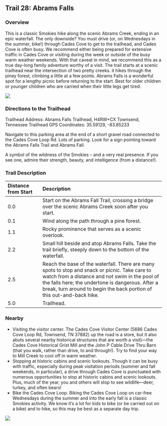 ## Trail 28: Abrams Falls

### Overview

This is a classic Smokies hike along the scenic Abrams Creek, ending in an epic waterfall. The only downside? You must drive (or, on Wednesdays in the summer, bike!) through Cades Cove to get to the trailhead, and Cades Cove is often busy. We recommend either being prepared for extensive traffic in Cades Cove or visiting during the week or outside of the busy warm weather weekends. With that caveat in mind, we recommend this as a true day-long family adventure worthy of a visit. The trail starts at a scenic trailhead near the intersection of two pretty creeks. it hikes through the piney forest, climbing a little at a few points. Abrams Falls is a wonderful spot for a lengthy picnic before returning to the start. Best for older children or younger children who are carried when their little legs get tired.

![](img/trail-28-figure-01.jpg)

### Directions to the Trailhead

Trailhead Address: Abrams Falls Trailhead, H4RW+CX Townsend, Tennessee Trailhead GPS Coordinates: 35.59129, -83.85233

Navigate to this parking area at the end of a short gravel road connected to the Cades Cove Loop Rd. Lots of parking. Look for a sign pointing toward the Abrams Falls Trail and Abrams Fall.

::: {.callout-note appearance="default" icon="false"}
A symbol of the wildness of the Smokies -- and a very real presence. If you see one, admire their strength, beauty, and intelligence (from a distance!).
:::

### Trail Description

| Distance from Start | Description                                                                                                                                                                                                                                                                   |
|:--------------|:--------------------------------------------------|
| 0.0                 | Start on the Abrams Fall Trail, crossing a bridge over the scenic Abrams Creek soon after you start.                                                                                                                                                                          |
| 0.1                 | Wind along the path through a pine forest.                                                                                                                                                                                                                                    |
| 1.1                 | Rocky prominence that serves as a scenic overlook.                                                                                                                                                                                                                            |
| 2.2                 | Small hill beside and atop Abrams Falls. Take the trail briefly, steeply down to the bottom of the waterfall.                                                                                                                                                                 |
| 2.5                 | Reach the base of the waterfall. There are many spots to stop and snack or picnic. Take care to watch from a distance and not swim in the pool of the falls here; the undertone is dangerous. After a break, turn around to begin the back portion of this out-and-back hike. |
| 5.0                 | Trailhead.                                                                                                                                                                                                                                                                    |

### Nearby

-   Visiting the visitor center. The Cades Cove Visitor Center (5686 Cades Cove Loop Rd, Townsend, TN 37882) up the road is a store, but it also abuts several nearby historical structures that are worth a visit)---the Cades Cove Historical Grist Mill and the John P Cable Drive Thru Barn (that you walk, rather than drive, to and through!). Try to find your way to Mill Creek to cool off in warm weather.
-   Stopping at historic cabins and scenic lookouts. Though it can be busy with traffic, especially during peak visitation periods (summer and fall weekends, in particular), a drive through Cades Cove is punctuated with numerous opportunities to stop at historic cabins and scenic lookouts. Plus, much of the year, you and others will stop to see wildlife---deer, turkey, and often bears!
-   Bike the Cades Cove Loop. Biking the Cades Cove Loop on car-free Wednesdays during the summer and into the early fall is a classic Smokies activity. We know it's a lot for kids to bike (or be carried out on a bike) and to hike, so this may be best as a separate day trip.

![](img/cades.jpg)
